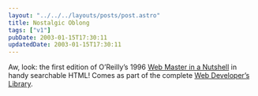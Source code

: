 ```yaml
---
layout: "../../../layouts/posts/post.astro"
title: Nostalgic Oblong
tags: ["v1"]
pubDate: 2003-01-15T17:30:11
updatedDate: 2003-01-15T17:30:11
---
```


Aw, look: the first edition of O&#8217;Reilly&#8217;s 1996 [Web Master in a Nutshell][1] in handy searchable HTML! Comes as part of the complete [Web Developer&#8217;s Library][2].

[1]: http://www.linux.cu/mirrors/www.oreilly.com/catalog/web/webnut/index.html "Linux Cuba: mirror of O'Reilly's Web Master in a Nutshell"
[2]: http://www.linux.cu/mirrors/www.oreilly.com/catalog/web/index.html "Linux Cuba: mirror of O'Reilly's Web Developer's Library"
